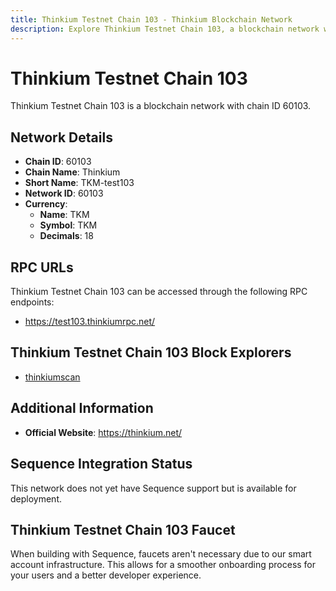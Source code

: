 ```yaml
--- 
title: Thinkium Testnet Chain 103 - Thinkium Blockchain Network
description: Explore Thinkium Testnet Chain 103, a blockchain network with chain ID 60103. Learn about its native currency, TKM, and how to interact with the network.
---
```


# Thinkium Testnet Chain 103

Thinkium Testnet Chain 103 is a blockchain network with chain ID 60103.

## Network Details

- **Chain ID**: 60103
- **Chain Name**: Thinkium
- **Short Name**: TKM-test103
- **Network ID**: 60103
- **Currency**: 
  - **Name**: TKM
  - **Symbol**: TKM
  - **Decimals**: 18

## RPC URLs

Thinkium Testnet Chain 103 can be accessed through the following RPC endpoints:

- https://test103.thinkiumrpc.net/

## Thinkium Testnet Chain 103 Block Explorers

- [thinkiumscan](https://test103.thinkiumscan.net)

## Additional Information

- **Official Website**: https://thinkium.net/

## Sequence Integration Status

This network does not yet have Sequence support but is available for deployment.

## Thinkium Testnet Chain 103 Faucet

When building with Sequence, faucets aren't necessary due to our smart account infrastructure. This allows for a smoother onboarding process for your users and a better developer experience.
